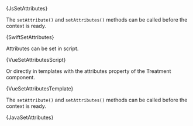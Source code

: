 




<Tabs groupId="language">

<TabItem value="js" label="Javascript">

<CodeBlock language="js">{JsSetAttributes}</CodeBlock>

</TabItem>

<TabItem value="swift" label="Swift">

The `setAttribute()` and `setAttributes()` methods can be called before the
context is ready.

<CodeBlock language="swift">{SwiftSetAttributes}</CodeBlock>

</TabItem>

<TabItem value="vue" label="Vue2">

Attributes can be set in script.

<CodeBlock language="js">{VueSetAttributesScript}</CodeBlock>

Or directly in templates with the attributes property of the Treatment component.

<CodeBlock language="html">{VueSetAttributesTemplate}</CodeBlock>

</TabItem>

<TabItem value="java" label="Java">

The `setAttribute()` and `setAttributes()` methods can be called before the context is ready.

<CodeBlock language="java">{JavaSetAttributes}</CodeBlock>

</TabItem>

</Tabs>

